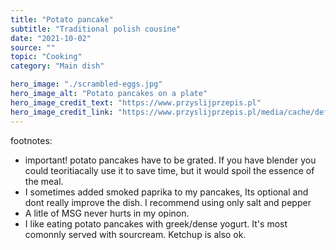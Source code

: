 ---
title: "Potato pancake"
subtitle: "Traditional polish cousine" 
date: "2021-10-02"
source: ""
topic: "Cooking"
category: "Main dish"

hero_image: "./scrambled-eggs.jpg"
hero_image_alt: "Potato pancakes on a plate"
hero_image_credit_text: "https://www.przyslijprzepis.pl"
hero_image_credit_link: "https://www.przyslijprzepis.pl/media/cache/default_view/uploads/media/recipe/0005/23/4583a12557e4ed520e22d22542784cb02fcaf8ad.jpeg"
---





footnotes:
- important! potato pancakes have to be grated. If you have blender you could
teoritiacally use it to save time, but it would spoil the essence of the meal.
- I sometimes added smoked paprika to my pancakes, Its optional and dont really
improve the dish. I recommend using only salt and pepper
- A litle of MSG never hurts in my opinon.
- I like eating potato pancakes with greek/dense yogurt. 
It's most comonnly served with sourcream. Ketchup is also ok.